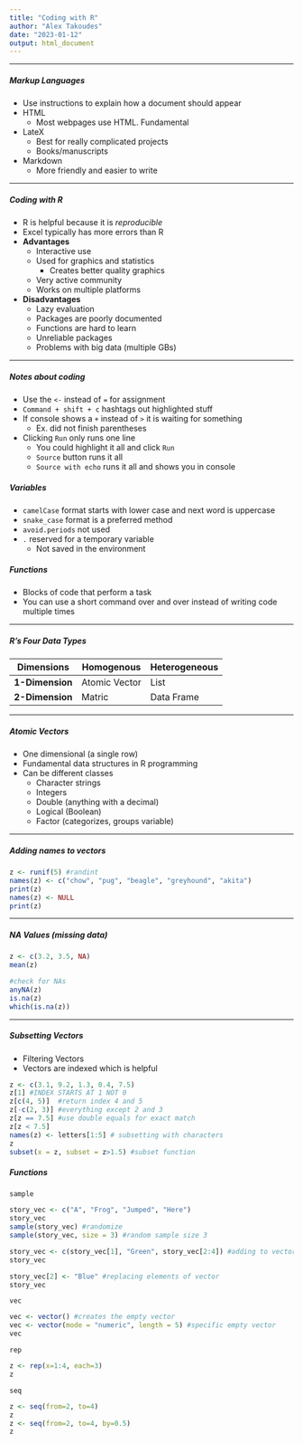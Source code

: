 ```yaml
---
title: "Coding with R"
author: "Alex Takoudes"
date: "2023-01-12"
output: html_document
---
```

***
##### Markup Languages
* Use instructions to explain how a document should appear
* HTML
  + Most webpages use HTML. Fundamental
* LateX
  + Best for really complicated projects
  + Books/manuscripts
* Markdown
  + More friendly and easier to write

***
##### Coding with R
* R is helpful because it is *reproducible*
* Excel typically has more errors than R
* **Advantages**
  + Interactive use
  + Used for graphics and statistics
    + Creates better quality graphics
  + Very active community
  + Works on multiple platforms
* **Disadvantages**
  + Lazy evaluation
  + Packages are poorly documented
  + Functions are hard to learn
  + Unreliable packages
  + Problems with big data (multiple GBs)

***
##### Notes about coding
* Use the `<-` instead of `=` for assignment
* `Command + shift + c` hashtags out highlighted stuff
* If console shows a `+` instead of `>` it is waiting for something
  + Ex. did not finish parentheses
* Clicking `Run` only runs one line
  + You could highlight it all and click `Run`
  + `Source` button runs it all
  + `Source with echo` runs it all and shows you in console

##### Variables
* `camelCase` format starts with lower case and next word is uppercase
* `snake_case` format is a preferred method
* `avoid.periods` not used
* `.` reserved for a temporary variable
  + Not saved in the environment
  
##### Functions
* Blocks of code that perform a task
* You can use a short command over and over instead of writing code multiple times

***
##### R's Four Data Types

Dimensions | Homogenous | Heterogeneous
-----------|------------|--------------
**1-Dimension** | Atomic Vector | List
**2-Dimension** | Matric | Data Frame

***
##### Atomic Vectors
* One dimensional (a single row)
* Fundamental data structures in R programming
* Can be different classes
  + Character strings
  + Integers
  + Double (anything with a decimal)
  + Logical (Boolean)
  + Factor (categorizes, groups variable)

***
##### Adding names to vectors
```r
z <- runif(5) #randint
names(z) <- c("chow", "pug", "beagle", "greyhound", "akita")
print(z)
names(z) <- NULL
print(z)
```
***
##### NA Values (missing data)
```r

z <- c(3.2, 3.5, NA)
mean(z)

#check for NAs
anyNA(z)
is.na(z)
which(is.na(z))

```
***
##### Subsetting Vectors
* Filtering Vectors
* Vectors are indexed which is helpful

```r
z <- c(3.1, 9.2, 1.3, 0.4, 7.5)
z[1] #INDEX STARTS AT 1 NOT 0
z[c(4, 5)]  #return index 4 and 5
z[-c(2, 3)] #everything except 2 and 3
z[z == 7.5] #use double equals for exact match
z[z < 7.5]
names(z) <- letters[1:5] # subsetting with characters
z
subset(x = z, subset = z>1.5) #subset function
```

##### Functions

`sample`
```r
story_vec <- c("A", "Frog", "Jumped", "Here")
story_vec
sample(story_vec) #randomize
sample(story_vec, size = 3) #random sample size 3

story_vec <- c(story_vec[1], "Green", story_vec[2:4]) #adding to vector
story_vec

story_vec[2] <- "Blue" #replacing elements of vector
story_vec
```

`vec`
```r
vec <- vector() #creates the empty vector
vec <- vector(mode = "numeric", length = 5) #specific empty vector
vec
```

`rep`
```r
z <- rep(x=1:4, each=3)
z
```

`seq`
```r
z <- seq(from=2, to=4)
z
z <- seq(from=2, to=4, by=0.5)
z
```

